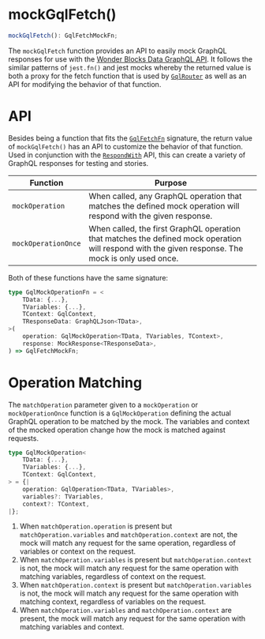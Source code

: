 
<Meta
    title="Packages / Testing / Mocking / Exports / mockGqlFetch()"
/>

# mockGqlFetch()

```ts
mockGqlFetch(): GqlFetchMockFn;
```

The `mockGqlFetch` function provides an API to easily mock GraphQL responses for use with the <a href="./?path=/docs/packages-data-graphql--docs">Wonder Blocks Data GraphQL API</a>. It follows the similar patterns of `jest.fn()` and jest mocks whereby the returned value is both a proxy for the fetch function that is used by <a href="./?path=/docs/packages-data-exports-gqlrouter--docs">`GqlRouter`</a> as well as an API for modifying the behavior of that function.

# API

Besides being a function that fits the <a href="./?path=/docs/packages-data-types-gqlfetchfn--docs">`GqlFetchFn`</a> signature, the return value of `mockGqlFetch()` has an API to customize the behavior of that function. Used in conjunction with the <a href="./?path=/docs/packages-testing-mocking-exports-respondwith--docs">`RespondWith`</a> API, this can create a variety of GraphQL responses for testing and stories.

| Function            | Purpose                                                                                                                                            |
| ------------------- | -------------------------------------------------------------------------------------------------------------------------------------------------- |
| `mockOperation`     | When called, any GraphQL operation that matches the defined mock operation will respond with the given response.                                   |
| `mockOperationOnce` | When called, the first GraphQL operation that matches the defined mock operation will respond with the given response. The mock is only used once. |

Both of these functions have the same signature:

```ts
type GqlMockOperationFn = <
    TData: {...},
    TVariables: {...},
    TContext: GqlContext,
    TResponseData: GraphQLJson<TData>,
>(
    operation: GqlMockOperation<TData, TVariables, TContext>,
    response: MockResponse<TResponseData>,
) => GqlFetchMockFn;
```

# Operation Matching

The `matchOperation` parameter given to a `mockOperation` or `mockOperationOnce` function is a `GqlMockOperation` defining the actual GraphQL operation to be matched by the mock. The variables and context of the mocked operation change how the mock is matched against requests.

```ts
type GqlMockOperation<
    TData: {...},
    TVariables: {...},
    TContext: GqlContext,
> = {|
    operation: GqlOperation<TData, TVariables>,
    variables?: TVariables,
    context?: TContext,
|};
```

1. When `matchOperation.operation` is present but `matchOperation.variables` and `matchOperation.context` are not, the mock will match any request for the
   same operation, regardless of variables or context on the request.
2. When `matchOperation.variables` is present but `matchOperation.context` is not, the mock will match any request for the same operation with matching variables, regardless of context on the request.
3. When `matchOperation.context` is present but `matchOperation.variables` is not, the mock will match any request for the same operation with matching context, regardless of variables on the request.
4. When `matchOperation.variables` and `matchOperation.context` are present, the mock will match any request for the same operation with matching variables and context.
